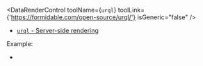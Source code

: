 
<DataRenderControl toolName={<code>urql</code>} toolLink={'https://formidable.com/open-source/urql/'} isGeneric="false" />

- [`urql` - Server-side rendering](https://formidable.com/open-source/urql/docs/advanced/server-side-rendering/)

<DataPassToClient toolType="data-fetching" />

Example:
- <RepoLink path="/examples/urql/" />

